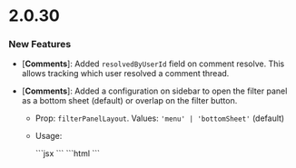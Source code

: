 # 2.0.30

### New Features

- [**Comments**]: Added `resolvedByUserId` field on comment resolve. This allows tracking which user resolved a comment thread.

- [**Comments**]: Added a configuration on sidebar to open the filter panel as a bottom sheet (default) or overlap on the filter button.
  - Prop: `filterPanelLayout`. Values: `'menu' | 'bottomSheet'` (default)
  - Usage:

    <Tabs>
    <Tab title="React / Next.js">
    ```jsx
    <VeltCommentsSidebar filterPanelLayout="menu" />
    ```
    </Tab>
    <Tab title="HTML / Other Frameworks">
    ```html
    <velt-comments-sidebar filter-panel-layout="menu"></velt-comments-sidebar>
    ```
    </Tab>
    </Tabs>
